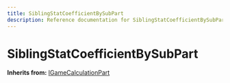 ```yaml
---
title: SiblingStatCoefficientBySubPart
description: Reference documentation for SiblingStatCoefficientBySubPart meta class
---
```



# SiblingStatCoefficientBySubPart

**Inherits from:** [IGameCalculationPart](/classes/igamecalculationpart)

<ClassDetails file="/db/classes/SiblingStatCoefficientBySubPart.98972f8ccb34.json" />
